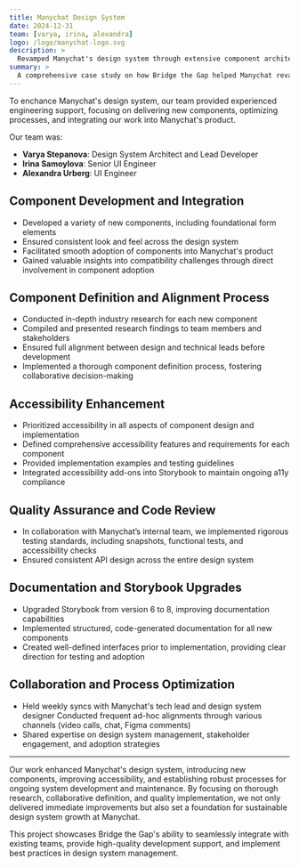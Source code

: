 ```yaml
---
title: Manychat Design System
date: 2024-12-31
team: [varya, irina, alexandra]
logo: /logo/manychat-logo.svg
description: >
  Revamped Manychat's design system through extensive component architecture and documentation upgrades. The project delivered 16 new React components, accessibility-driven refactoring, Storybook 8 migration, and established a strong design system community. The collaboration between Bridge the Gap and Manychat's team resulted in a scalable foundation for form elements and an improved developer experience through ultra-defined components.
summary: >
  A comprehensive case study on how Bridge the Gap helped Manychat revamp their design system in 2024. The article details the successful collaboration between the teams, focusing on the creation of ultra-defined React components, Storybook documentation improvements, and building an in-house design system community. Key achievements include delivering 16 new components, implementing accessibility features, upgrading Storybook to version 8, and establishing a systematic approach to component development. The project showcases how specialized design system expertise can transform product development workflows and improve both designer and developer experiences.
---
```


To enchance Manychat's design system, our team provided experienced engineering support, focusing on delivering new components, optimizing processes, and integrating our work into Manychat's product.

Our team was:

- **Varya Stepanova**: Design System Architect and Lead Developer
- **Irina Samoylova**: Senior UI Engineer
- **Alexandra Urberg**: UI Engineer

## Component Development and Integration

- Developed a variety of new components, including foundational form elements
- Ensured consistent look and feel across the design system
- Facilitated smooth adoption of components into Manychat's product
- Gained valuable insights into compatibility challenges through direct involvement in component adoption

## Component Definition and Alignment Process

- Conducted in-depth industry research for each new component
- Compiled and presented research findings to team members and stakeholders
- Ensured full alignment between design and technical leads before development
- Implemented a thorough component definition process, fostering collaborative decision-making

## Accessibility Enhancement

- Prioritized accessibility in all aspects of component design and implementation
- Defined comprehensive accessibility features and requirements for each component
- Provided implementation examples and testing guidelines
- Integrated accessibility add-ons into Storybook to maintain ongoing a11y compliance

## Quality Assurance and Code Review

- In collaboration with Manychat’s internal team, we implemented rigorous testing standards, including snapshots, functional tests, and accessibility checks
- Ensured consistent API design across the entire design system

## Documentation and Storybook Upgrades

- Upgraded Storybook from version 6 to 8, improving documentation capabilities
- Implemented structured, code-generated documentation for all new components
- Created well-defined interfaces prior to implementation, providing clear direction for testing and adoption

## Collaboration and Process Optimization

- Held weekly syncs with Manychat's tech lead and design system designer
  Conducted frequent ad-hoc alignments through various channels (video calls, chat, Figma comments)
- Shared expertise on design system management, stakeholder engagement, and adoption strategies

---

Our work enhanced Manychat's design system, introducing new components, improving accessibility, and establishing robust processes for ongoing system development and maintenance. By focusing on thorough research, collaborative definition, and quality implementation, we not only delivered immediate improvements but also set a foundation for sustainable design system growth at Manychat.

This project showcases Bridge the Gap's ability to seamlessly integrate with existing teams, provide high-quality development support, and implement best practices in design system management.
